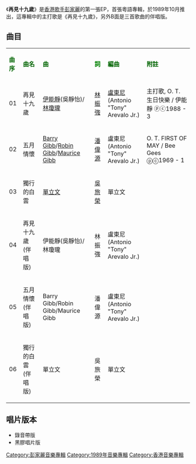 {{unreferenced|time=2016-07-03T02:50:51+00:00}}
{{otheruses|subject=彭家麗的音樂專輯|other=無綫電視劇集|再見十九歲}}
{{Album infobox | <!-- See Wikipedia:WikiProject_Albums -->
|  Name        = 再見十九歲
|  Type        = [[專輯|專輯]]
|  Artist      = [[再見十九歲|再見十九歲]]
|  Cover       = 
|  Released    = 1989年10月
|  Recorded    = 1989年
|  Genre       = [[粵語流行音樂|粵語流行音樂]]
|  Length      = 
|  Label       = [[索尼音樂娛樂_(香港)|Sony Music]]
|  Number      = 
|  Producer    = [[關寶璇|關寶璇]]
|  This album  = '''再見十九歲'''<br />（1989年10月）
|  Next album  = [[彭家麗_(1990年專輯)|彭家麗]]<br />（1990年9月）
}}

《'''再見十九歲'''》是[[香港|香港]][[歌手|歌手]][[彭家麗|彭家麗]]的第一張EP，首張粵語專輯，於1989年10月推出，這專輯中的主打歌是《再見十九歲》，另外B面是三首歌曲的伴唱版。

== 曲目 ==
{| class="wikitable"
|-
| <font color=darkgreen>'''曲序'''</font> || <font color=darkgreen>'''曲名'''</font> || <font color=darkgreen>'''曲'''</font> || <font color=green>'''詞'''</font> || <font color=darkgreen>'''編曲'''</font> || <font color=darkgreen>'''附註'''</font>
|-
| 01 || 再見十九歲 || [[伊能靜|伊能靜]](吳靜怡)/[[林瓊瓏|林瓊瓏]] || [[林振強|林振強]] || [[盧東尼|盧東尼]](Antonio "Tony" Arevalo Jr.) || 主打歌, O. T. 生日快樂 / 伊能靜 ⓟⓒ1988 - 3
|-
| 02 || 五月情懷 || [[Barry_Gibb|Barry Gibb]]/[[Robin_Gibb|Robin Gibb]]/[[Maurice_Gibb|Maurice Gibb]] || [[潘偉源|潘偉源]] || 盧東尼(Antonio "Tony" Arevalo Jr.) || O. T. FIRST OF MAY / Bee Gees ⓟⓒ1969 - 1
|-
| 03 || 獨行的白雲 || [[單立文|單立文]] || [[吳旅榮|吳旅榮]] || 單立文 || 
|-
| 04 || 再見十九歲(伴唱版) || 伊能靜(吳靜怡)/林瓊瓏 || 林振強 || 盧東尼(Antonio "Tony" Arevalo Jr.) || 
|-
| 05 || 五月情懷(伴唱版)|| Barry Gibb/Robin Gibb/Maurice Gibb || 潘偉源 || 盧東尼(Antonio "Tony" Arevalo Jr.) || 
|-
| 06 || 獨行的白雲(伴唱版)|| 單立文 || 吳旅榮 || 單立文 ||
|}

== 唱片版本 ==
*錄音帶版
*黑膠唱片版

[[Category:彭家麗音樂專輯|Category:彭家麗音樂專輯]]
[[Category:1989年音樂專輯|Category:1989年音樂專輯]]
[[Category:香港音樂專輯|Category:香港音樂專輯]]